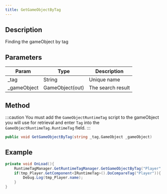 ```yaml
---
title: GetGameObjectByTag
---
```


## Description

Finding the gameObject by tag

## Parameters

| Param        | Type            | Description       |
| ------------ | --------------- | ----------------- |
| \_tag        | String          | Unique name       |
| \_gameObject | GameObject(out) | The search result |

## Method

:::caution
You must add the `GameObjectRuntimeTag` script to the gameObject you will use for retrieval and enter `Tag` into the `GameObjectRuntimeTag.RuntimeTag` field.
:::

```cs
public void GetGameObjectByTag(string _tag,GameObject _gameObject)
```
## Example

```cs
private void OnLoad(){
    RuntimeTagManager.GetRuntimeTagManager.GetGameObjectByTag("Player",out GameObject tmp_Player);
    if(tmp_Player.GetComponent<IRuntimeTag>().DoCompareTag("Player")){
        Debug.Log(tmp_Player.name);
    }
}
```